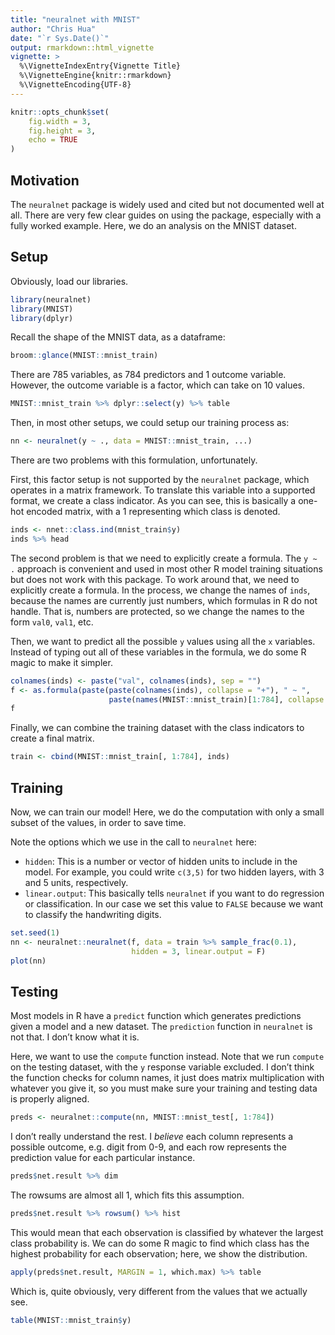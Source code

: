 ```yaml
---
title: "neuralnet with MNIST"
author: "Chris Hua"
date: "`r Sys.Date()`"
output: rmarkdown::html_vignette
vignette: >
  %\VignetteIndexEntry{Vignette Title}
  %\VignetteEngine{knitr::rmarkdown}
  %\VignetteEncoding{UTF-8}
---
```


```r
knitr::opts_chunk$set(
    fig.width = 3,
    fig.height = 3,
    echo = TRUE
)
```

## Motivation

The `neuralnet` package is widely used and cited but not documented well at all. There are very few clear guides on using the package, especially with a fully worked example. Here, we do an analysis on the MNIST dataset.

## Setup

Obviously, load our libraries.

```r
library(neuralnet)
library(MNIST)
library(dplyr)
```

Recall the shape of the MNIST data, as a dataframe:

```r
broom::glance(MNIST::mnist_train)
```

There are 785 variables, as 784 predictors and 1 outcome variable. However, the outcome variable is a factor, which can take on 10 values.

```r
MNIST::mnist_train %>% dplyr::select(y) %>% table
```

Then, in most other setups, we could setup our training process as:

```r
nn <- neuralnet(y ~ ., data = MNIST::mnist_train, ...)
```

There are two problems with this formulation, unfortunately.

First, this factor setup is not supported by the `neuralnet` package, which operates in a matrix framework. To translate this variable into a supported format, we create a class indicator. As you can see, this is basically a one-hot encoded matrix, with a 1 representing which class is denoted. 

```r
inds <- nnet::class.ind(mnist_train$y)
inds %>% head
```

The second problem is that we need to explicitly create a formula. The `y ~ .` approach is convenient and used in most other R model training situations but does not work with this package. To work around that, we need to explicitly create a formula. In the process, we change the names of `inds`, because the names are currently just numbers, which formulas in R do not handle. That is, numbers are protected, so we change the names to the form `val0`, `val1`, etc.

Then, we want to predict all the possible `y` values using all the `x` variables. Instead of typing out all of these variables in the formula, we do some R magic to make it simpler.

```r
colnames(inds) <- paste("val", colnames(inds), sep = "")
f <- as.formula(paste(paste(colnames(inds), collapse = "+"), " ~ ", 
                      paste(names(MNIST::mnist_train)[1:784], collapse = "+")))
f
```

Finally, we can combine the training dataset with the class indicators to create a final matrix.

```r
train <- cbind(MNIST::mnist_train[, 1:784], inds)
```

## Training

Now, we can train our model! Here, we do the computation with only a small subset of the values, in order to save time.

Note the options which we use in the call to `neuralnet` here:

* `hidden`: This is a number or vector of hidden units to include in the model. For example, you could write `c(3,5)` for two hidden layers, with 3 and 5 units, respectively.
* `linear.output`: This basically tells `neuralnet` if you want to do regression or classification. In our case we set this value to `FALSE` because we want to classify the handwriting digits.

```r
set.seed(1)
nn <- neuralnet::neuralnet(f, data = train %>% sample_frac(0.1), 
                           hidden = 3, linear.output = F)
plot(nn)
```

## Testing

Most models in R have a `predict` function which generates predictions given a model and a new dataset. The `prediction` function in `neuralnet` is not that. I don't know what it is. 

Here, we want to use the `compute` function instead. Note that we run `compute` on the testing dataset, with the `y` response variable excluded. I don't think the function checks for column names, it just does matrix multiplication with whatever you give it, so you must make sure your training and testing data is properly aligned.

```r
preds <- neuralnet::compute(nn, MNIST::mnist_test[, 1:784])
```

I don't really understand the rest. I *believe* each column represents a possible outcome, e.g. digit from 0-9, and each row represents the prediction value for each particular instance.

```r
preds$net.result %>% dim
```

The rowsums are almost all 1, which fits this assumption.

```r
preds$net.result %>% rowsum() %>% hist
```


This would mean that each observation is classified by whatever the largest class probability is. We can do some R magic to find which class has the highest probability for each observation; here, we show the distribution.

```r
apply(preds$net.result, MARGIN = 1, which.max) %>% table
```

Which is, quite obviously, very different from the values that we actually see.

```r
table(MNIST::mnist_train$y)
```

